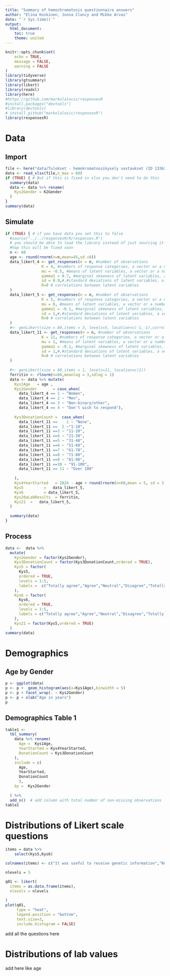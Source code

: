 ```yaml
---
title: "Summary of hemochromatosis questionnaire answers"
author: "Elina Koskinen, Jonna Clancy and Mikko Arvas"
date: "`r Sys.time()`"
output:
  html_document:
    toc: true
    theme: united
---
```





```r
knitr::opts_chunk$set(
	echo = TRUE,
	message = FALSE,
	warning = FALSE
)
library(tidyverse)
library(gtsummary)
library(likert)
library(readxl)
library(here)
#https://github.com/markolalovic/responsesR
#install.packages("devtools")
#library(devtools)
# install_github("markolalovic/responsesR")
library(responsesR)
```


# Data

## Import

```r
file <- here("data/Tulokset - hemokromatoosikysely vastaukset (ID 133620).xlsx")
data <- read_xlsx(file,n_max = 60)
if (TRUE) { # But if this is fixed in xlsx you don't need to do this
  summary(data)
  data <- data %>% rename(
    Kys2Gender = K2Gender
  )
}
summary(data)
```


## Simulate

```r
if (TRUE) { # if you have data you set this to false
  #source("../../responsesR/R/responses.R") 
  # you should be able to load the library instead of just sourcing it from cloned folder
  #hop this will be fixed soon
  n <- 60
  age <- round(rnorm(n=n,mean=45,sd =8))
  data_likert_4 <- get_responses(n = n, #number of observations
                K = 4, #numbers of response categories, a vector or a number
                mu = -0.5, #means of latent variables, a vector or a number
                gamma1 = 0.7, #marginal skewness of latent variables, a vector or a number. The values must be between -0.95 and 0.95.
                sd = 0.9,#,#standard deviations of latent variables, a vector or a number
                R=0 # correlations between latent variables
  )
  data_likert_5 <- get_responses(n = n, #number of observations
                K = 5, #numbers of response categories, a vector or a number
                mu = 0, #means of latent variables, a vector or a number
                gamma1 = -0.1, #marginal skewness of latent variables, a vector or a number. The values must be between -0.95 and 0.95.
                sd = 1,#,#standard deviations of latent variables, a vector or a number
                R=0 # correlations between latent variables
  ) 
  #<- genLikert(size = 60,items = 3, levels=5, location=c(-1,-1),correlation = 0.5)
  data_likert_11 <- get_responses(n = n, #number of observations
                K = 11, #numbers of response categories, a vector or a number
                mu = 1, #means of latent variables, a vector or a number
                gamma1 = -0.1, #marginal skewness of latent variables, a vector or a number. The values must be between -0.95 and 0.95.
                sd = 1,#,#standard deviations of latent variables, a vector or a number
                R=0 # correlations between latent variables
  ) 
  
  #<- genLikert(size = 60,items = 1, levels=11, location=c(1))
  ferritin <- rlnorm(n=60,meanlog = 3,sdlog = 1)
  data <- data %>% mutate(
    Kys1Age   = age ,    
    Kys2Gender       = case_when(
      data_likert_4 == 1 ~ "Women",
      data_likert_4 == 2 ~ "Men",
      data_likert_4 == 3 ~ "Non-binary/other",
      data_likert_4 == 4 ~ "Don't wish to respond"),
      
    Kys3DonationCount =  case_when(
      data_likert_11 ==    1 ~ "None",
      data_likert_11 ==  2 ~"1-10",
      data_likert_11 ==3 ~ "11-20",
      data_likert_11 ==4 ~ "21-30",
      data_likert_11 ==5 ~ "31-40",
      data_likert_11 ==6 ~ "51-60",
      data_likert_11 ==7 ~ "61-70",
      data_likert_11 ==8 ~ "71-80",
      data_likert_11 ==9 ~ "81-90",
      data_likert_11 ==10 ~ "91-100",
      data_likert_11 == 11 ~ "Over 100"
      
    ),
    Kys4YearStarted   = 2024 - age + round(rnorm(n=60,mean = 5, sd = 3 )),
    Kys5         =   data_likert_5,
    Kys6         = data_likert_5,
    Kys20aLabResults  = ferritin,
    Kys21  =   data_likert_5,
  )
  
  summary(data)
}
```

## Process

```r

data <-  data %>% 
  mutate(
    Kys2Gender = factor(Kys2Gender),
    Kys3DonationCount = factor(Kys3DonationCount,ordered = TRUE),
    Kys5 = factor(
      Kys5,
      ordered = TRUE,
      levels = 1:5,
      labels =  c("Totally agree","Agree","Neutral","Disagree","Totally disagree")
    ),
    Kys6 = factor(
      Kys6,
      ordered = TRUE,
      levels = 1:5,
      labels = c("Totally agree","Agree","Neutral","Disagree","Totally disagree")
    ),
    Kys21 = factor(Kys5,ordered = TRUE)
  )
summary(data)
```



# Demographics

## Age by Gender

```r

p <- ggplot(data)
p <- p +  geom_histogram(aes(x=Kys1Age),binwidth = 5)
p <- p + facet_wrap(. ~ Kys2Gender)
p <- p + xlab("Age in years")
p

```


## Demographics Table 1

```r

table1 <-
  tbl_summary(
    data %>% rename(
      Age =  Kys1Age,
      YearStarted = Kys4YearStarted,
      DonationCount = Kys3DonationCount
    ),
    include = c(
      Age,
      YearStarted,  
      DonationCount
      ),
    by =  Kys2Gender
    
  ) %>%
  add_n()  # add column with total number of non-missing observations
table1
```




# Distributions of Likert scale questions


```r
items = data %>% 
    select(Kys5,Kys6) 

colnames(items) <- c("It was useful to receive genetic information","Receiving genetic information did not make me worry")

nlevels = 5
```


```r
q01 <- likert(
  items = as.data.frame(items),
  nlevels = nlevels
  
)
plot(q01, 
     type = "heat",
     legend.position = "bottom",
     text.size=3,
     include.histogram = FALSE)
```

add all the questions here


# Distributions of lab values

add here like age
